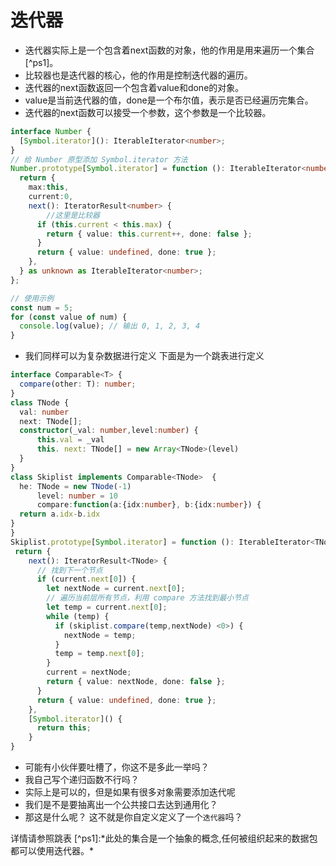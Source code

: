 
# 迭代器
+ 迭代器实际上是一个包含着next函数的对象，他的作用是用来遍历一个集合[^ps1]。
+ 比较器也是迭代器的核心，他的作用是控制迭代器的遍历。
+ 迭代器的next函数返回一个包含着value和done的对象。
+ value是当前迭代器的值，done是一个布尔值，表示是否已经遍历完集合。
+ 迭代器的next函数可以接受一个参数，这个参数是一个比较器。
```ts
interface Number {
  [Symbol.iterator](): IterableIterator<number>;
}
// 给 Number 原型添加 Symbol.iterator 方法
Number.prototype[Symbol.iterator] = function (): IterableIterator<number> {
  return {
    max:this,
    current:0,
    next(): IteratorResult<number> {
        //这里是比较器
      if (this.current < this.max) {
        return { value: this.current++, done: false };
      }
      return { value: undefined, done: true };
    },
  } as unknown as IterableIterator<number>;
};

// 使用示例
const num = 5;
for (const value of num) {
  console.log(value); // 输出 0, 1, 2, 3, 4
}
```
+ 我们同样可以为复杂数据进行定义 下面是为一个跳表进行定义
```ts
interface Comparable<T> {
  compare(other: T): number;  
}
class TNode {
  val: number
  next: TNode[];
  constructor(_val: number,level:number) {
      this.val = _val
      this. next: TNode[] = new Array<TNode>(level)
  } 
}
class Skiplist implements Comparable<TNode>  {
  he: TNode = new TNode(-1)
      level: number = 10
      compare:function(a:{idx:number}, b:{idx:number}) {
  return a.idx-b.idx
}
}
Skiplist.prototype[Symbol.iterator] = function (): IterableIterator<TNode> {
 return {
    next(): IteratorResult<TNode> {
      // 找到下一个节点
      if (current.next[0]) {
        let nextNode = current.next[0];
        // 遍历当前层所有节点，利用 compare 方法找到最小节点
        let temp = current.next[0];
        while (temp) {
          if (skiplist.compare(temp,nextNode) <0>) {
            nextNode = temp;
          }
          temp = temp.next[0];
        }
        current = nextNode;
        return { value: nextNode, done: false };
      }
      return { value: undefined, done: true };
    },
    [Symbol.iterator]() {
      return this;
    }
}
```
+ 可能有小伙伴要吐槽了，你这不是多此一举吗？
+ 我自己写个递归函数不行吗？
+ 实际上是可以的，但是如果有很多对象需要添加迭代呢
+ 我们是不是要抽离出一个公共接口去达到通用化？
+ 那这是什么呢？ 这不就是你自定义定义了一个`迭代器`吗？
<Link href="https://leetcode.cn/problems/design-skiplist/" className="h2 block">详情请参照跳表</Link>
[^ps1]:*此处的集合是一个抽象的概念,任何被组织起来的数据包都可以使用迭代器。*